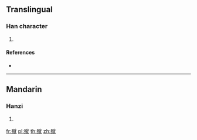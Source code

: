 ==Translingual==

===Han character===
{{Han char|rn=78|rad=歹|as=12|sn=16|four=13214|canj=MNYFU}}

# {{defn|Han|sort=歹12}}

====References====
* {{Han ref|kx=0583.150|dkj=16568|dj=0976.040|hdz=21394.170|uh=6BA7|ud=27559|bh=E9E1|bd=59873}}

----

==Mandarin==

===Hanzi===
{{cmn-hanzi|pin=[[jiù]] ([[jiu4]])|wg=chiu<sup>4</sup>}}

# {{defn|lang=cmn|sort=歹12}}

[[fr:殧]]
[[pl:殧]]
[[th:殧]]
[[zh:殧]]